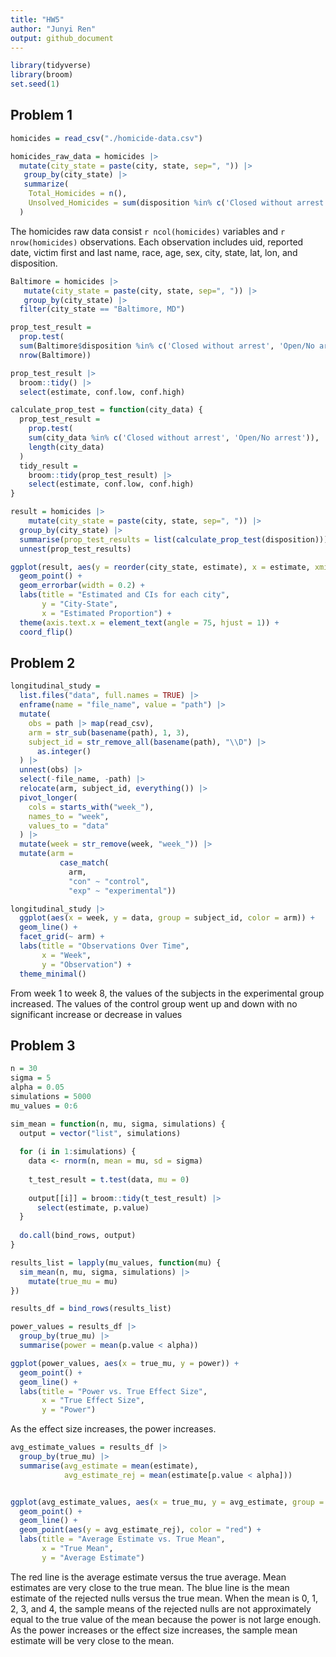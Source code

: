 ```yaml
---
title: "HW5"
author: "Junyi Ren"
output: github_document
---
```


```r
library(tidyverse)
library(broom)
set.seed(1)
```


## Problem 1
```r
homicides = read_csv("./homicide-data.csv")
```

```r
homicides_raw_data = homicides |>
  mutate(city_state = paste(city, state, sep=", ")) |>
   group_by(city_state) |>
   summarize(
    Total_Homicides = n(),  
    Unsolved_Homicides = sum(disposition %in% c('Closed without arrest', 'Open/No arrest'), na.rm = TRUE)
  )
```

The homicides raw data consist `r ncol(homicides)` variables and `r nrow(homicides)` observations. Each observation includes uid, reported date, victim first and last name, race, age, sex, city, state, lat, lon, and disposition.

```r
Baltimore = homicides |>
   mutate(city_state = paste(city, state, sep=", ")) |>
   group_by(city_state) |>
  filter(city_state == "Baltimore, MD")

prop_test_result =
  prop.test(
  sum(Baltimore$disposition %in% c('Closed without arrest', 'Open/No arrest')),
  nrow(Baltimore))

prop_test_result |>
  broom::tidy() |>
  select(estimate, conf.low, conf.high)
```

```r
calculate_prop_test = function(city_data) {
  prop_test_result =
    prop.test(
    sum(city_data %in% c('Closed without arrest', 'Open/No arrest')),
    length(city_data)
  )
  tidy_result =
    broom::tidy(prop_test_result) |>
    select(estimate, conf.low, conf.high)
}

result = homicides |>
    mutate(city_state = paste(city, state, sep=", ")) |>
  group_by(city_state) |>
  summarise(prop_test_results = list(calculate_prop_test(disposition))) |>
  unnest(prop_test_results)
```
```r
ggplot(result, aes(y = reorder(city_state, estimate), x = estimate, xmin = conf.low, xmax = conf.high)) +
  geom_point() +
  geom_errorbar(width = 0.2) +
  labs(title = "Estimated and CIs for each city",
       y = "City-State",
       x = "Estimated Proportion") +
  theme(axis.text.x = element_text(angle = 75, hjust = 1)) +
  coord_flip()
```

## Problem 2

```r
longitudinal_study = 
  list.files("data", full.names = TRUE) |>
  enframe(name = "file_name", value = "path") |>
  mutate(
    obs = path |> map(read_csv),
    arm = str_sub(basename(path), 1, 3),
    subject_id = str_remove_all(basename(path), "\\D") |> 
      as.integer()
  ) |>
  unnest(obs) |>
  select(-file_name, -path) |>
  relocate(arm, subject_id, everything()) |>
  pivot_longer(
    cols = starts_with("week_"),
    names_to = "week",
    values_to = "data"
  ) |>
  mutate(week = str_remove(week, "week_")) |>
  mutate(arm = 
           case_match(
             arm,
             "con" ~ "control",
             "exp" ~ "experimental"))

longitudinal_study |>
  ggplot(aes(x = week, y = data, group = subject_id, color = arm)) +
  geom_line() +
  facet_grid(~ arm) +
  labs(title = "Observations Over Time",
       x = "Week",
       y = "Observation") +
  theme_minimal() 
```

From week 1 to week 8, the values of the subjects in the experimental group increased. The values of the control group went up and down with no significant increase or decrease in values


## Problem 3

```r
n = 30
sigma = 5
alpha = 0.05
simulations = 5000
mu_values = 0:6

sim_mean = function(n, mu, sigma, simulations) {
  output = vector("list", simulations)
  
  for (i in 1:simulations) {
    data <- rnorm(n, mean = mu, sd = sigma)
    
    t_test_result = t.test(data, mu = 0)
    
    output[[i]] = broom::tidy(t_test_result) |>
      select(estimate, p.value)
  }
  
  do.call(bind_rows, output)
}

results_list = lapply(mu_values, function(mu) {
  sim_mean(n, mu, sigma, simulations) |>
    mutate(true_mu = mu)
})

results_df = bind_rows(results_list)

power_values = results_df |>
  group_by(true_mu) |>
  summarise(power = mean(p.value < alpha))

ggplot(power_values, aes(x = true_mu, y = power)) +
  geom_point() +
  geom_line() +
  labs(title = "Power vs. True Effect Size",
       x = "True Effect Size",
       y = "Power")

```

As the effect size increases, the power increases.

```r
avg_estimate_values = results_df |>
  group_by(true_mu) |>
  summarise(avg_estimate = mean(estimate),
            avg_estimate_rej = mean(estimate[p.value < alpha]))


ggplot(avg_estimate_values, aes(x = true_mu, y = avg_estimate, group = 1)) +
  geom_point() +
  geom_line() +
  geom_point(aes(y = avg_estimate_rej), color = "red") +
  labs(title = "Average Estimate vs. True Mean",
       x = "True Mean",
       y = "Average Estimate") 

```


The red line is the average estimate versus the true average. Mean estimates are very close to the true mean. The blue line is the mean estimate of the rejected nulls versus the true mean. When the mean is 0, 1, 2, 3, and 4, the sample means of the rejected nulls are not approximately equal to the true value of the mean because the power is not large enough. As the power increases or the effect size increases, the sample mean estimate will be very close to the mean.
